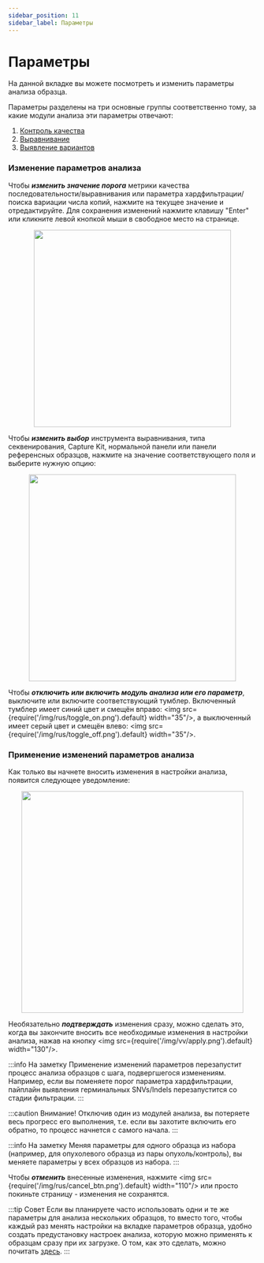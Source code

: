 ```yaml
---
sidebar_position: 11
sidebar_label: Параметры
---
```


# Параметры

На данной вкладке вы можете посмотреть и изменить параметры анализа образца.

Параметры разделены на три основные группы соответственно тому, за какие модули анализа эти параметры отвечают:

1. [Контроль качества](/settings/settings/quality_control_settings)
2. [Выравнивание](/settings/settings/alignment_settings)
3. [Выявление вариантов](/settings/settings/variant_discovery_settings)

### Изменение параметров анализа

Чтобы ***изменить значение порога*** метрики качества последовательности/выравнивания или
параметра хардфильтрации/поиска вариации числа копий, нажмите на текущее значение и отредактируйте.
Для сохранения изменений нажмите клавишу "Enter" или кликните левой кнопкой мыши в свободное место на странице.

<p align="center">
<img src={require('/img/rus/change_value_example.png').default} width="400"/>
</p>

Чтобы ***изменить выбор*** инструмента выравнивания, типа секвенирования, Capture Kit, нормальной панели
или панели референсных образцов, нажмите на значение соответствующего поля и выберите нужную опцию:

<p align="center">
<img src={require('/img/rus/change_alignment_tool.png').default} width="420"/>
</p>

Чтобы ***отключить или включить модуль анализа или его параметр***, выключите или включите соответствующий тумблер.
Включенный тумблер имеет синий цвет и смещён
вправо: <img src={require('/img/rus/toggle_on.png').default} width="35"/>, а
выключенный имеет серый цвет и смещён влево: <img src={require('/img/rus/toggle_off.png').default} width="35"/>.

### Применение изменений параметров анализа

Как только вы начнете вносить изменения в настройки анализа, появится следующее уведомление:

<p align="center">
<img src={require('/img/rus/apply_warning.png').default} width="450"/>
</p>

Необязательно ***подтверждать*** изменения сразу, можно сделать это, когда вы закончите вносить все необходимые
изменения в настройки анализа, нажав на кнопку <img src={require('/img/vv/apply.png').default} width="130"/>.

:::info На заметку
Применение изменений параметров перезапустит процесс анализа образцов с шага, подвергшегося изменениям.
Например, если вы поменяете порог параметра хардфильтрации, пайплайн выявления герминальных SNVs/Indels
перезапустится со стадии фильтрации.
:::

:::caution Внимание!
Отключив один из модулей анализа, вы потеряете весь прогресс его выполнения, т.е. если вы захотите
включить его обратно, то процесс начнется с самого начала.
:::

:::info На заметку
Меняя параметры для одного образца из набора (например, для опухолевого образца из пары опухоль/контроль),
вы меняете параметры у всех образцов из набора.
:::

Чтобы ***отменить*** внесенные изменения, нажмите <img src={require('/img/rus/cancel_btn.png').default} width="110"/>
или просто покиньте страницу - изменения не сохранятся.

:::tip Совет
Если вы планируете часто использовать одни и те же параметры для анализа нескольких образцов, то
вместо того, чтобы каждый раз менять настройки на вкладке параметров образца,
удобно создать предустановку настроек анализа, которую можно применять к образцам сразу при их загрузке.
О том, как это сделать, можно почитать [здесь](/settings/settings/settings).
:::

